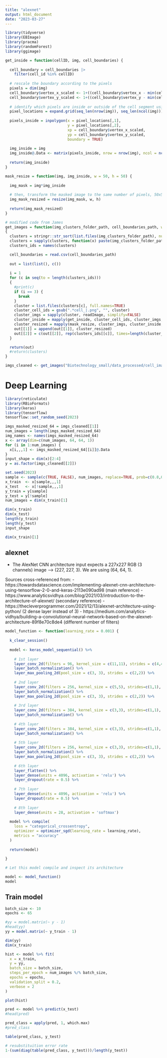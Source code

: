 ---
title: "alexnet"
output: html_document
date: "2023-03-27"
---
```{r setup, warning=FALSE}
library(tidyverse)
library(EBImage)
library(pracma)
library(randomForest)
library(ggimage)
```

```{r}
get_inside = function(cellID, img, cell_boundaries) {
  
  cell_boundary = cell_boundaries |>
    filter(cell_id %in% cellID)
  
  # rescale the boundary according to the pixels
  pixels = dim(img)
  cell_boundary$vertex_x_scaled <- 1+((cell_boundary$vertex_x - min(cell_boundary$vertex_x))/0.2125)
  cell_boundary$vertex_y_scaled <- 1+((cell_boundary$vertex_y - min(cell_boundary$vertex_y))/0.2125)
  
  # identify which pixels are inside or outside of the cell segment using inpolygon
  pixel_locations = expand.grid(seq_len(nrow(img)), seq_len(ncol(img)))
  
  pixels_inside = inpolygon(x = pixel_locations[,1],
                            y = pixel_locations[,2],
                            xp = cell_boundary$vertex_x_scaled,
                            yp = cell_boundary$vertex_y_scaled,
                            boundary = TRUE)
  
  img_inside = img
  img_inside@.Data <- matrix(pixels_inside, nrow = nrow(img), ncol = ncol(img))
  
  return(img_inside)
}

mask_resize = function(img, img_inside, w = 50, h = 50) {
  
  img_mask = img*img_inside
  
  # then, transform the masked image to the same number of pixels, 50x50
  img_mask_resized = resize(img_mask, w, h)
  
  return(img_mask_resized)
}

# modified code from James
get_images = function(img_clusters_folder_path, cell_boundaries_path, w=50, h=50)
{
  clusters = stringr::str_sort(list.files(img_clusters_folder_path), num = TRUE)
  clusters = sapply(clusters, function(x) paste(img_clusters_folder_path, x, sep=''))
  clusters_ids = names(clusters)

  cell_boundaries = read.csv(cell_boundaries_path)
  
  out = list(list(), c())
  
  i = 1
  for (c in seq(to = length(clusters_ids)))
  {
    #print(c)
    if (i == 3) {
      break
    }
    cluster = list.files(clusters[c], full.names=TRUE)
    cluster_cell_ids = gsub(".*cell_|.png", "", cluster)
    cluster_imgs = sapply(cluster, readImage, simplify=FALSE)
    cluster_inside = mapply(get_inside, cluster_cell_ids, cluster_imgs, MoreArgs = list(cell_boundaries = cell_boundaries), SIMPLIFY = FALSE)
    cluster_resized = mapply(mask_resize, cluster_imgs, cluster_inside, MoreArgs = list(w=64, h=64), SIMPLIFY = FALSE)
    out[[1]] = append(out[[1]], cluster_resized)
    out[[2]] = c(out[[2]], rep(clusters_ids[[c]], times=length(cluster_cell_ids)))
  }

  return(out)
  #return(clusters)
}
```

```{r}
imgs_cleaned <- get_images("Biotechnology_small/data_processed/cell_images/", "Biotechnology_small/data_processed/cell_boundaries.csv.gz", 64, 64)
```

# Deep Learning
```{r, warning=FALSE, message=FALSE}
library(reticulate)
library(RBioFormats)
library(keras)
library(tensorflow)
tensorflow::set_random_seed(2023)

imgs_masked_resized_64 = imgs_cleaned[[1]]
num_images = length(imgs_masked_resized_64)
img_names <- names(imgs_masked_resized_64)
x <- array(dim=c(num_images, 64, 64, 1))
for (i in 1:num_images) {
  x[i,,,1] <- imgs_masked_resized_64[[i]]@.Data
}
input_shape = dim(x)[2:4]
y = as.factor(imgs_cleaned[[2]])
```

```{r}
set.seed(2023)
sample <- sample(c(TRUE, FALSE), num_images, replace=TRUE, prob=c(0.8,0.2))
x_train  <- x[sample,,,1]
x_test   <- x[!sample,,,1]
y_train = y[sample]
y_test = y[!sample]
num_images = dim(x_train)[1]
```

```{r}
dim(x_train)
dim(x_test)
length(y_train)
length(y_test)
input_shape
```
```{r}
dim(x_train)[1]
```


## alexnet
- The AlexNet CNN architecture input expects a 227x227 RGB (3 channels) image --> (227, 227, 3). We are using (64, 64, 1).

Sources cross-referenced from:
- https://towardsdatascience.com/implementing-alexnet-cnn-architecture-using-tensorflow-2-0-and-keras-2113e090ad98 (main reference)
- https://www.analyticsvidhya.com/blog/2021/03/introduction-to-the-architecture-of-alexnet/ (secondary reference)
- https://thecleverprogrammer.com/2021/12/13/alexnet-architecture-using-python/ (2 dense layer instead of 3)
- https://medium.com/analytics-vidhya/building-a-convolutional-neural-network-based-on-the-alexnet-architecture-89f8e70c8de4 (different number of filters)

```{r}
model_function <- function(learning_rate = 0.001) {
  
  k_clear_session()
  
  model <- keras_model_sequential() %>%
    
    # 1st layer
    layer_conv_2d(filters = 96, kernel_size = c(11,11), strides = c(4,4), activation = 'relu', input_shape = input_shape, padding="same") %>% 
    layer_batch_normalization() %>%
    layer_max_pooling_2d(pool_size = c(3, 3), strides = c(2,2)) %>% 
    
    # 2nd layer
    layer_conv_2d(filters = 256, kernel_size = c(5,5), strides=c(1,1), activation = 'relu', padding = "same") %>% 
    layer_batch_normalization() %>%
    layer_max_pooling_2d(pool_size = c(3, 3), strides = c(2,2)) %>% 
    
    # 3rd layer
    layer_conv_2d(filters = 384, kernel_size = c(3,3), strides=c(1,1), activation = 'relu', padding = "same") %>% 
    layer_batch_normalization() %>%
    
    # 4th layer
    layer_conv_2d(filters = 384, kernel_size = c(3,3), strides=c(1,1), activation = 'relu', padding = "same") %>%
    layer_batch_normalization() %>%
    
    # 5th layer
    layer_conv_2d(filters = 256, kernel_size = c(3,3), strides=c(1,1), activation = 'relu', padding = "same") %>% 
    layer_batch_normalization() %>%
    layer_max_pooling_2d(pool_size = c(3, 3), strides = c(2,2)) %>% 
    
    # 6th layer
    layer_flatten() %>% 
    layer_dense(units = 4096, activation = 'relu') %>% 
    layer_dropout(rate = 0.5) %>% 
    
    # 7th layer
    layer_dense(units = 4096, activation = 'relu') %>%
    layer_dropout(rate = 0.5) %>%
    
    # 8th layer
    layer_dense(units = 28, activation = 'softmax')
  
  model %>% compile(
    loss = "categorical_crossentropy",
    optimizer = optimizer_sgd(learning_rate = learning_rate),
    metrics = "accuracy"
  )
  
  return(model)
  
}

# Let this model compile and inspect its architecture

model <- model_function()
model
```

## Train model
```{r}
batch_size <- 10 
epochs <- 65

#yy = model.matrix(~ y - 1)
#head(yy)
yy = model.matrix(~ y_train - 1)
```

```{r}
dim(yy)
dim(x_train)
```


```{r}
hist <- model %>% fit(
  x = x_train,
  y = yy,
  batch_size = batch_size,
  steps_per_epoch = num_images %/% batch_size,
  epochs = epochs, 
  validation_split = 0.2,
  verbose = 2
)

plot(hist)
```

```{r}
pred <- model %>% predict(x_test)
#head(pred)
```

```{r}
pred_class = apply(pred, 1, which.max)
#pred_class
```

```{r}
table(pred_class, y_test)
```


```{r}
# resubstituition error rate
1-(sum(diag(table(pred_class, y_test)))/length(y_test))
```

